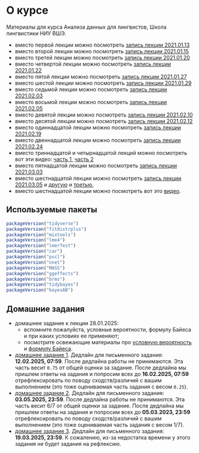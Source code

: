 # О курсе {.unnumbered}

Материалы для курса Анализа данных для лингвистов, Школа лингвистики НИУ ВШЭ.

* вместо первой лекции можно посмотреть [запись лекции 2021.01.13](https://youtu.be/HmLcBJnfipk)
* вместо второй лекции можно посмотреть [запись лекции 2021.01.15](https://youtu.be/V_c_K_wBMuY)
* вместо третей лекции можно посмотреть [запись лекции 2021.01.20](https://youtu.be/cRc5z9F3XNw)
* вместо четвертой лекции можно посмотреть [запись лекции 2021.01.22](https://youtu.be/zj-1-invsGM)
* вместо пятой лекции можно посмотреть [запись лекции 2021.01.27](https://www.youtube.com/watch?v=2YRAdMLT4N0&list=PL_HB2SrKjmMJ-dUBtXUSQBZxRftJJX5uL&index=5)
* вместо шестой лекции можно посмотреть [запись лекции 2021.01.29](https://www.youtube.com/watch?v=FA-_Qbpmb6s&list=PL_HB2SrKjmMJ-dUBtXUSQBZxRftJJX5uL&index=6)
* вместо седьмой лекции можно посмотреть [запись лекции 2021.02.03](https://youtu.be/DkNnGeJT2K0)
* вместо восьмой лекции можно посмотреть [запись лекции 2021.02.05](https://youtu.be/c2mej30JnRM)
* вместо девятой лекции можно посмотреть [запись лекции 2021.02.10](https://youtu.be/9ltNRMQmt0U)
* вместо десятой лекции можно посмотреть [запись лекции 2021.02.12](https://youtu.be/zCG_edAziVk)
* вместо одиннадцатой лекции можно посмотреть [запись лекции 2021.02.19](https://youtu.be/6bERf7DMvfg)
* вместо двеннадцатой лекции можно посмотреть [запись лекции 2021.02.24](https://youtu.be/I80UaVOmpxY)
* вместо триннадцатой и четырнадцатой лекций можно посмотреть вот эти видео: [часть 1](https://youtu.be/_IltMx042DE), [часть 2](https://youtu.be/1qbk5dATogc)
* вместо пятнадцатой лекции можно посмотреть [запись лекции 2021.03.03](https://www.youtube.com/watch?v=mIhT4y4FigY&list=PL_HB2SrKjmMJ-dUBtXUSQBZxRftJJX5uL&index=12)
* вместо шестнадцатой лекции можно посмотреть
[запись лекции 2021.03.05](https://www.youtube.com/watch?v=mIhT4y4FigY&list=PL_HB2SrKjmMJ-dUBtXUSQBZxRftJJX5uL&index=12) и
[другую](https://www.youtube.com/watch?v=m06AOJBU9Bo&list=PL_HB2SrKjmMJ-dUBtXUSQBZxRftJJX5uL&index=11) и
 [третью](https://www.youtube.com/watch?v=XkEm4SHcYbg&list=PL_HB2SrKjmMJ-dUBtXUSQBZxRftJJX5uL&index=13), 
* вместо шестнадцатой лекции можно посмотреть вот это [видео](https://youtu.be/a75VjnY-w0s).

## Используемые пакеты

```r
packageVersion("tidyverse")
packageVersion("fitdistrplus")
packageVersion("mixtools")
packageVersion("lme4")
packageVersion("lmerTest")
packageVersion("car")
packageVersion("pscl")
packageVersion("nnet")
packageVersion("MASS")
packageVersion("ggeffects")
packageVersion("brms")
packageVersion("tidybayes")
packageVersion("bayesAB")
```

## Домашние задания

- домашнее задание к лекции 28.01.2025:
    - вспомните пожалуйста, условные вероятности, формулу Байеса и при каких условиях ее применяют;
    - посмотрите освежающие материалы про [условную вероятность](http://setosa.io/conditional/) и [формулу Байеса](https://www.youtube.com/watch?v=HZGCoVF3YvM).
- [домашнее задание 1](https://classroom.github.com/a/jrgLe1S7). Дедлайн для письменного задания: **12.02.2025, 07:59**. После дедлайна работы не принимаются. Эта часть весит `0.75` от общей оценки за задание. После дедлайна мы пришлем ответы на задания и попросим всех до **16.02.2025, 07:59** отрефлексировать по поводу сходств/различий с вашим выполнением (это тоже оцениваемая часть задания с весом `0.25`).
- [домашнее задание 2](https://classroom.github.com/a/rcIqrxz_). Дедлайн для письменного задания: **03.05.2025, 23:59**. После дедлайна работы не принимаются. Эта часть весит 6/7 от общей оценки за задание. После дедлайна мы пришлем ответы на задания и попросим всех до **05.03.2023, 23:59** отрефлексировать по поводу сходств/различий с вашим выполнением (это тоже оцениваемая часть задания с весом 1/7).
- [домашнее задание 3](https://classroom.github.com/a/3DcH550i). Дедлайн для письменного задания: **19.03.2025, 23:59**. К сожалению, из-за недостатка времени у этого задания не будет задания на рефлексию.